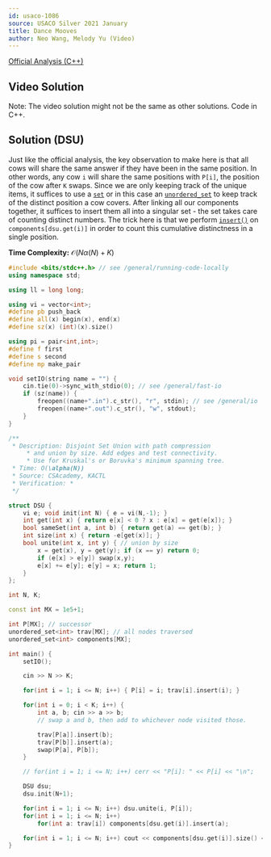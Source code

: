 ```yaml
---
id: usaco-1086
source: USACO Silver 2021 January
title: Dance Mooves
author: Neo Wang, Melody Yu (Video)
---
```


[Official Analysis (C++)](http://www.usaco.org/current/data/sol_prob1_silver_jan21.html)

## Video Solution

Note: The video solution might not be the same as other solutions. Code in C++.
<Youtube id="wXNhLjiuTgw" />


## Solution (DSU)

Just like the official analysis, the key observation to make here is that all
cows will share the same answer if they have been in the same position. In other
words, any cow `i` will share the same positions with `P[i]`, the position of
the cow after `K` swaps. Since we are only keeping track of the unique items, it
suffices to use a [`set`](https://en.cppreference.com/w/cpp/container/set) or in
this case an
[`unordered_set`](https://en.cppreference.com/w/cpp/container/unordered_set) to
keep track of the distinct position a cow covers. After linking all our
components together, it suffices to insert them all into a singular set - the
set takes care of counting distinct numbers. The trick here is that we perform
[`insert()`](https://en.cppreference.com/w/cpp/container/unordered_set/insert)
on `components[dsu.get(i)]` in order to count this cumulative distinctness in a
single position.

**Time Complexity:** $\mathcal{O}(N\alpha(N) + K)$

<LanguageSection>

<CPPSection>

```cpp
#include <bits/stdc++.h> // see /general/running-code-locally
using namespace std;

using ll = long long;

using vi = vector<int>;
#define pb push_back
#define all(x) begin(x), end(x)
#define sz(x) (int)(x).size()

using pi = pair<int,int>;
#define f first
#define s second
#define mp make_pair

void setIO(string name = "") {
	cin.tie(0)->sync_with_stdio(0); // see /general/fast-io
	if (sz(name)) {
		freopen((name+".in").c_str(), "r", stdin); // see /general/io
		freopen((name+".out").c_str(), "w", stdout);
	}
}

/**
 * Description: Disjoint Set Union with path compression
	 * and union by size. Add edges and test connectivity.
	 * Use for Kruskal's or Boruvka's minimum spanning tree.
 * Time: O(\alpha(N))
 * Source: CSAcademy, KACTL
 * Verification: *
 */

struct DSU {
	vi e; void init(int N) { e = vi(N,-1); }
	int get(int x) { return e[x] < 0 ? x : e[x] = get(e[x]); }
	bool sameSet(int a, int b) { return get(a) == get(b); }
	int size(int x) { return -e[get(x)]; }
	bool unite(int x, int y) { // union by size
		x = get(x), y = get(y); if (x == y) return 0;
		if (e[x] > e[y]) swap(x,y);
		e[x] += e[y]; e[y] = x; return 1;
	}
};

int N, K;

const int MX = 1e5+1;

int P[MX]; // successor
unordered_set<int> trav[MX]; // all nodes traversed
unordered_set<int> components[MX];

int main() {
	setIO();

	cin >> N >> K;

	for(int i = 1; i <= N; i++) { P[i] = i; trav[i].insert(i); }

	for(int i = 0; i < K; i++) {
		int a, b; cin >> a >> b;
		// swap a and b, then add to whichever node visited those.

		trav[P[a]].insert(b);
		trav[P[b]].insert(a);
		swap(P[a], P[b]);
	}

	// for(int i = 1; i <= N; i++) cerr << "P[i]: " << P[i] << "\n";

	DSU dsu;
	dsu.init(N+1);

	for(int i = 1; i <= N; i++) dsu.unite(i, P[i]);
	for(int i = 1; i <= N; i++)
		for(int a: trav[i]) components[dsu.get(i)].insert(a);

	for(int i = 1; i <= N; i++) cout << components[dsu.get(i)].size() << "\n";
}
```

</CPPSection>

</LanguageSection>
